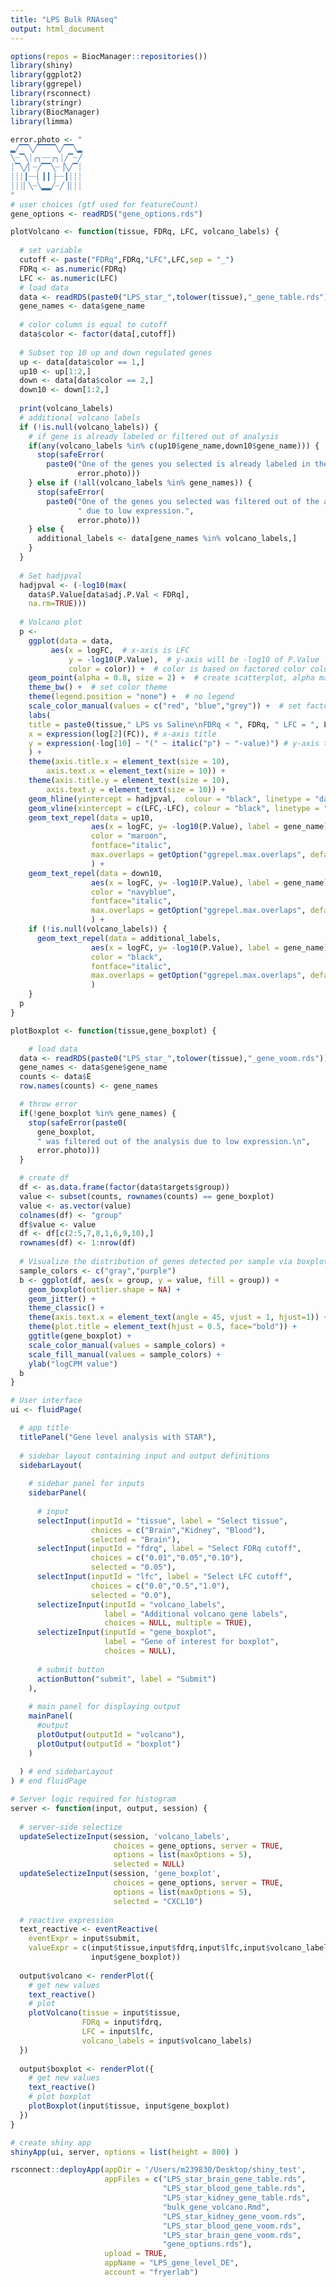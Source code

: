 ```yaml
---
title: "LPS Bulk RNAseq"
output: html_document
---
```


```r
options(repos = BiocManager::repositories())
library(shiny)
library(ggplot2)
library(ggrepel)
library(rsconnect)
library(stringr)
library(BiocManager)
library(limma)
```

```r
error.photo <- "
▂╱▔▔╲╱▔▔▔▔╲╱▔▔╲▂
╲┈▔╲┊╭╮┈┈╭╮┊╱▔┈╱
┊▔╲╱▏┈╱▔▔╲┈▕╲╱▔┊
┊┊┊┃┈┈▏┃┃▕┈┈┃┊┊┊
┊┊┊▏╲┈╲▂▂╱┈╱▕┊┊┊
"
# user choices (gtf used for featureCount)
gene_options <- readRDS("gene_options.rds")
```

```r
plotVolcano <- function(tissue, FDRq, LFC, volcano_labels) {
  
  # set variable
  cutoff <- paste("FDRq",FDRq,"LFC",LFC,sep = "_")
  FDRq <- as.numeric(FDRq)
  LFC <- as.numeric(LFC)
  # load data
  data <- readRDS(paste0("LPS_star_",tolower(tissue),"_gene_table.rds"))
  gene_names <- data$gene_name
    
  # color column is equal to cutoff
  data$color <- factor(data[,cutoff])
  
  # Subset top 10 up and down regulated genes
  up <- data[data$color == 1,]
  up10 <- up[1:2,]
  down <- data[data$color == 2,]
  down10 <- down[1:2,]
  
  print(volcano_labels)
  # additional volcano labels
  if (!is.null(volcano_labels)) {
    # if gene is already labeled or filtered out of analysis
    if(any(volcano_labels %in% c(up10$gene_name,down10$gene_name))) {
      stop(safeError(
        paste0("One of the genes you selected is already labeled in the volcano.",
               error.photo)))
    } else if (!all(volcano_labels %in% gene_names)) {
      stop(safeError(
        paste0("One of the genes you selected was filtered out of the analysis",
               " due to low expression.",
               error.photo)))
    } else {
      additional_labels <- data[gene_names %in% volcano_labels,]
    }
  }
  
  # Set hadjpval
  hadjpval <- (-log10(max(
    data$P.Value[data$adj.P.Val < FDRq], 
    na.rm=TRUE)))
  
  # Volcano plot
  p <-
    ggplot(data = data, 
  		 aes(x = logFC,  # x-axis is LFC
  			 y = -log10(P.Value),  # y-axis will be -log10 of P.Value
  			 color = color)) +  # color is based on factored color column
    geom_point(alpha = 0.8, size = 2) +  # create scatterplot, alpha makes points transparent
    theme_bw() +  # set color theme
    theme(legend.position = "none") +  # no legend
    scale_color_manual(values = c("red", "blue","grey")) +  # set factor colors
    labs(
  	title = paste0(tissue," LPS vs Saline\nFDRq < ", FDRq, " LFC = ", LFC),
  	x = expression(log[2](FC)), # x-axis title
  	y = expression(-log[10] ~ "(" ~ italic("p") ~ "-value)") # y-axis title
    ) +
    theme(axis.title.x = element_text(size = 10),
  		axis.text.x = element_text(size = 10)) +
    theme(axis.title.y = element_text(size = 10),
  		axis.text.y = element_text(size = 10)) +
    geom_hline(yintercept = hadjpval,  colour = "black", linetype = "dashed") +
    geom_vline(xintercept = c(LFC,-LFC), colour = "black", linetype = "dashed") +
    geom_text_repel(data = up10,
  				  aes(x = logFC, y= -log10(P.Value), label = gene_name), 
  				  color = "maroon", 
  				  fontface="italic",
  				  max.overlaps = getOption("ggrepel.max.overlaps", default = 30)
  				  ) +
    geom_text_repel(data = down10,
  				  aes(x = logFC, y= -log10(P.Value), label = gene_name), 
  				  color = "navyblue", 
  				  fontface="italic",
  				  max.overlaps = getOption("ggrepel.max.overlaps", default = 30)
  				  ) +
    if (!is.null(volcano_labels)) {
  	  geom_text_repel(data = additional_labels,
  				  aes(x = logFC, y= -log10(P.Value), label = gene_name), 
  				  color = "black", 
  				  fontface="italic",
  				  max.overlaps = getOption("ggrepel.max.overlaps", default = 30)
  				  )
    }
  p
}
```

```r
plotBoxplot <- function(tissue,gene_boxplot) {

    # load data
  data <- readRDS(paste0("LPS_star_",tolower(tissue),"_gene_voom.rds"))
  gene_names <- data$gene$gene_name
  counts <- data$E
  row.names(counts) <- gene_names

  # throw error
  if(!gene_boxplot %in% gene_names) {
    stop(safeError(paste0(
      gene_boxplot,
      " was filtered out of the analysis due to low expression.\n",
      error.photo)))
  }

  # create df
  df <- as.data.frame(factor(data$targets$group))
  value <- subset(counts, rownames(counts) == gene_boxplot)
  value <- as.vector(value)
  colnames(df) <- "group"
  df$value <- value
  df <- df[c(2:5,7,8,1,6,9,10),]
  rownames(df) <- 1:nrow(df)
    
  # Visualize the distribution of genes detected per sample via boxplot
  sample_colors <- c("gray","purple")
  b <- ggplot(df, aes(x = group, y = value, fill = group)) +
    geom_boxplot(outlier.shape = NA) +
    geom_jitter() + 
    theme_classic() +
    theme(axis.text.x = element_text(angle = 45, vjust = 1, hjust=1)) +
    theme(plot.title = element_text(hjust = 0.5, face="bold")) +
    ggtitle(gene_boxplot) +
    scale_color_manual(values = sample_colors) +
    scale_fill_manual(values = sample_colors) +
    ylab("logCPM value")
  b
}
```

```r
# User interface
ui <- fluidPage(

  # app title
  titlePanel("Gene level analysis with STAR"),
  
  # sidebar layout containing input and output definitions
  sidebarLayout(
    
    # sidebar panel for inputs
    sidebarPanel(
      
      # input
      selectInput(inputId = "tissue", label = "Select tissue",
                  choices = c("Brain","Kidney", "Blood"),
                  selected = "Brain"),
      selectInput(inputId = "fdrq", label = "Select FDRq cutoff",
                  choices = c("0.01","0.05","0.10"),
                  selected = "0.05"),
      selectInput(inputId = "lfc", label = "Select LFC cutoff",
                  choices = c("0.0","0.5","1.0"),
                  selected = "0.0"),
      selectizeInput(inputId = "volcano_labels", 
                     label = "Additional volcano gene labels",
                     choices = NULL, multiple = TRUE),
      selectizeInput(inputId = "gene_boxplot",
                     label = "Gene of interest for boxplot",
                     choices = NULL),
      
      # submit button
      actionButton("submit", label = "Submit")
    ),
    
    # main panel for displaying output
    mainPanel(
      #output
      plotOutput(outputId = "volcano"),
      plotOutput(outputId = "boxplot")
    )
    
  ) # end sidebarLayout
) # end fluidPage
```

```r
# Server logic required for histogram
server <- function(input, output, session) {
  
  # server-side selectize
  updateSelectizeInput(session, 'volcano_labels', 
                       choices = gene_options, server = TRUE,
                       options = list(maxOptions = 5),
                       selected = NULL)
  updateSelectizeInput(session, 'gene_boxplot', 
                       choices = gene_options, server = TRUE,
                       options = list(maxOptions = 5),
                       selected = "CXCL10")
  
  # reactive expression
  text_reactive <- eventReactive(
    eventExpr = input$submit,
    valueExpr = c(input$tissue,input$fdrq,input$lfc,input$volcano_labels,
                  input$gene_boxplot))
  
  output$volcano <- renderPlot({
    # get new values
    text_reactive()
    # plot
    plotVolcano(tissue = input$tissue,
                FDRq = input$fdrq,
                LFC = input$lfc,
                volcano_labels = input$volcano_labels)
  })
  
  output$boxplot <- renderPlot({
    # get new values
    text_reactive()
    # plot boxplot
    plotBoxplot(input$tissue, input$gene_boxplot)
  })
}
```

```r
# create shiny app
shinyApp(ui, server, options = list(height = 800) )
```

```r
rsconnect::deployApp(appDir = '/Users/m239830/Desktop/shiny_test',
                     appFiles = c("LPS_star_brain_gene_table.rds", 
                                  "LPS_star_blood_gene_table.rds",
                                  "LPS_star_kidney_gene_table.rds",
                                  "bulk_gene_volcano.Rmd",
                                  "LPS_star_kidney_gene_voom.rds",
                                  "LPS_star_blood_gene_voom.rds",
                                  "LPS_star_brain_gene_voom.rds",
                                  "gene_options.rds"),
                     upload = TRUE,
                     appName = "LPS_gene_level_DE",
                     account = "fryerlab")
```
